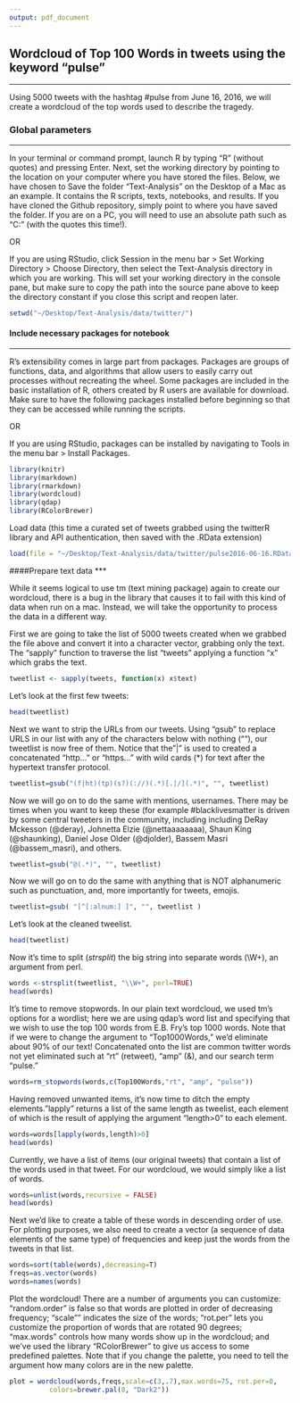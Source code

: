 ```yaml
---
output: pdf_document
---
```


## Wordcloud of Top 100 Words in tweets using the keyword "pulse"
***

Using 5000 tweets with the hashtag #pulse from June 16, 2016, we will create a wordcloud of the top words used to describe the tragedy.

### Global parameters 
***

In your terminal or command prompt, launch R by typing "R" (without quotes) and pressing Enter. Next, set the working directory by pointing to the location on your computer where you have stored the files. Below, we have chosen to Save the folder "Text-Analysis" on the Desktop of a Mac as an example. It contains the R scripts, texts, notebooks, and results. If you have cloned the Github repository, simply point to where you have saved the folder. If you are on a PC, you will need to use an absolute path such as "C:\Users\XXX" (with the quotes this time!).

OR

If you are using RStudio, click Session in the menu bar > Set Working Directory > Choose Directory, then select the Text-Analysis directory in which you are working. This will set your working directory in the console pane, but make sure to copy the path into the source pane above to keep the directory constant if you close this script and reopen later.

```r
setwd("~/Desktop/Text-Analysis/data/twitter/")
```

#### Include necessary packages for notebook 
***

R's extensibility comes in large part from packages. Packages are groups of functions, data, and algorithms that allow users to easily carry out processes without recreating the wheel. Some packages are included in the basic installation of R, others created by R users are available for download. Make sure to have the following packages installed before beginning so that they can be accessed while running the scripts.

OR

If you are using RStudio, packages can be installed by navigating to Tools in the menu bar > Install Packages.

```r
library(knitr)
library(markdown)
library(rmarkdown)
library(wordcloud)
library(qdap)
library(RColorBrewer)
```

Load data (this time a curated set of tweets grabbed using the twitterR library and API authentication, then saved with the .RData extension)

```r
load(file = "~/Desktop/Text-Analysis/data/twitter/pulse2016-06-16.RData")
```

####Prepare text data
***

While it seems logical to use tm (text mining package) again to create our wordcloud, there is a bug in the library that causes it to fail with this kind of data when run on a mac. Instead, we will take the opportunity to process the data in a different way.

First we are going to take the list of 5000 tweets created when we grabbed the file above and convert it into a character vector, grabbing only the text. The "sapply" function to traverse the list "tweets" applying a function "x" which grabs the text. 

```r
tweetlist <- sapply(tweets, function(x) x$text)
```

Let's look at the first few tweets:

```r
head(tweetlist)
```

Next we want to strip the URLs from our tweets. Using "gsub" to replace URLS in our list with any of the characters below with nothing (""), our tweetlist is now free of them. Notice that the "|" is used to created a concatenated "http..." or "https..." with wild cards (*) for text after the hypertext transfer protocol.

```r
tweetlist=gsub("(f|ht)(tp)(s?)(://)(.*)[.|/](.*)", "", tweetlist)
```

Now we will go on to do the same with mentions, usernames. There may be times when you want to keep these (for example #blacklivesmatter is driven by some central tweeters in the community, including including DeRay Mckesson (@deray), Johnetta Elzie (@nettaaaaaaaa), Shaun King (@shaunking), Daniel Jose Older (@djolder), Bassem Masri (@bassem_masri), and others.

```r
tweetlist=gsub("@(.*)", "", tweetlist)
```

Now we will go on to do the same with anything that is NOT alphanumeric such as punctuation, and, more importantly for tweets, emojis.

```r
tweetlist=gsub( "[^[:alnum:] ]", "", tweetlist )
```

Let's look at the cleaned tweelist.

````r
head(tweetlist)
````

Now it's time to split (_strsplit_) the big string into separate words (\\W+), an argument from perl.

```r
words <-strsplit(tweetlist, "\\W+", perl=TRUE)
head(words)
```

It's time to remove stopwords. In our plain text wordcloud, we used tm's options for a wordlist; here we are using qdap's word list and specifying that we wish to use the top 100 words from E.B. Fry's top 1000 words. Note that if we were to change the argument to "Top1000Words," we'd eliminate about 90% of our text! Concatenated onto the list are common twitter words not yet eliminated such at "rt" (retweet), "amp" (&), and our search term "pulse."

```r
words=rm_stopwords(words,c(Top100Words,"rt", "amp", "pulse"))
```

Having removed unwanted items, it's now time to ditch the empty elements."lapply" returns a list of the same length as tweelist, each element of which is the result of applying the argument "length>0" to each element.

```r
words=words[lapply(words,length)>0]
head(words)
```

Currently, we have a list of items (our original tweets) that contain a list of the words used in that tweet. For our wordcloud, we would simply like a list of words.

```r
words=unlist(words,recursive = FALSE)
head(words)
```

Next we'd like to create a table of these words in descending order of use. For plotting purposes, we also need to create a vector (a sequence of data elements of the same type) of frequencies and keep just the words from the tweets in that list.

```r
words=sort(table(words),decreasing=T)
freqs=as.vector(words)
words=names(words)
```

Plot the wordcloud! There are a number of arguments you can customize: "random.order" is false so that words are plotted in order of decreasing frequency; "scale"" indicates the size of the words; "rot.per" lets you customize the proportion of words that are rotated 90 degrees; "max.words" controls how many words show up in the wordcloud; and we've used the library "RColorBrewer" to give us access to some predefined palettes. Note that if you change the palette, you need to tell the argument how many colors are in the new palette. 

```r
plot = wordcloud(words,freqs,scale=c(3,.7),max.words=75, rot.per=0, 
          colors=brewer.pal(8, "Dark2"))
```